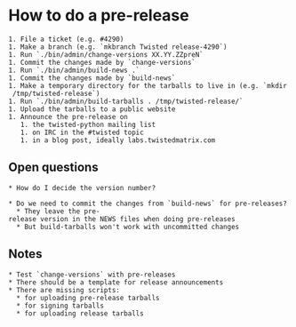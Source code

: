 = How to do a pre-release =

 1. File a ticket (e.g. #4290)
 1. Make a branch (e.g. `mkbranch Twisted release-4290`)
 1. Run `./bin/admin/change-versions XX.YY.ZZpreN`
 1. Commit the changes made by `change-versions`
 1. Run `./bin/admin/build-news .`
 1. Commit the changes made by `build-news`
 1. Make a temporary directory for the tarballs to live in (e.g. `mkdir /tmp/twisted-release`)
 1. Run `./bin/admin/build-tarballs . /tmp/twisted-release/`
 1. Upload the tarballs to a public website
 1. Announce the pre-release on
    1. the twisted-python mailing list
    1. on IRC in the #twisted topic
    1. in a blog post, ideally labs.twistedmatrix.com


== Open questions ==

 * How do I decide the version number?

 * Do we need to commit the changes from `build-news` for pre-releases?
   * They leave the pre-release version in the NEWS files when doing pre-releases
   * But build-tarballs won't work with uncommitted changes

== Notes ==

 * Test `change-versions` with pre-releases
 * There should be a template for release announcements
 * There are missing scripts:
   * for uploading pre-release tarballs
   * for signing tarballs
   * for uploading release tarballs
